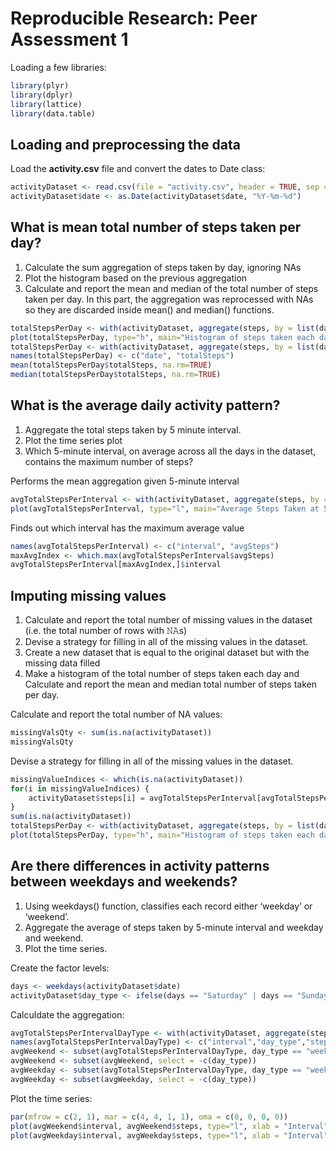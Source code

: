 # Reproducible Research: Peer Assessment 1
Loading a few libraries:
```r
library(plyr)
library(dplyr)
library(lattice)
library(data.table)
```

## Loading and preprocessing the data
Load the **activity.csv** file and convert the dates to Date class:
```r
activityDataset <- read.csv(file = "activity.csv", header = TRUE, sep = ",")
activityDataset$date <- as.Date(activityDataset$date, "%Y-%m-%d")
```

## What is mean total number of steps taken per day?
1. Calculate the sum aggregation of steps taken by day, ignoring NAs
2. Plot the histogram based on the previous aggregation
3. Calculate and report the mean and median of the total number of steps taken per day. In this part, the aggregation was reprocessed with NAs so they are discarded inside mean() and median() functions.
```r
totalStepsPerDay <- with(activityDataset, aggregate(steps, by = list(date), sum, na.rm=TRUE))
plot(totalStepsPerDay, type="h", main="Histogram of steps taken each day", xlab="Dates", ylab="Number of steps", lwd=4, col="green")
totalStepsPerDay <- with(activityDataset, aggregate(steps, by = list(date), sum))
names(totalStepsPerDay) <- c("date", "totalSteps")
mean(totalStepsPerDay$totalSteps, na.rm=TRUE)
median(totalStepsPerDay$totalSteps, na.rm=TRUE)
```


## What is the average daily activity pattern?
1. Aggregate the total steps taken by 5 minute interval.
2. Plot the time series plot
3. Which 5-minute interval, on average across all the days in the dataset, contains the maximum number of steps?

Performs the mean aggregation given 5-minute interval
```r
avgTotalStepsPerInterval <- with(activityDataset, aggregate(steps, by = list(interval), mean, na.rm=TRUE))
plot(avgTotalStepsPerInterval, type="l", main="Average Steps Taken at 5 minute Intervals", xlab="Time Intervals (5-minute)", ylab="Mean number of steps taken (all Days)", col="blue")
```

Finds out which interval has the maximum average value
```r
names(avgTotalStepsPerInterval) <- c("interval", "avgSteps")
maxAvgIndex <- which.max(avgTotalStepsPerInterval$avgSteps)
avgTotalStepsPerInterval[maxAvgIndex,]$interval
```

## Imputing missing values
1. Calculate and report the total number of missing values in the dataset (i.e. the total number of rows with 𝙽𝙰s)
2. Devise a strategy for filling in all of the missing values in the dataset.
3. Create a new dataset that is equal to the original dataset but with the missing data filled
4. Make a histogram of the total number of steps taken each day and Calculate and report the mean and median total number of steps taken per day.

Calculate and report the total number of NA values:
```r
missingValsQty <- sum(is.na(activityDataset))
missingValsQty
```

Devise a strategy for filling in all of the missing values in the dataset.
```r
missingValueIndices <- which(is.na(activityDataset))
for(i in missingValueIndices) {
    activityDataset$steps[i] = avgTotalStepsPerInterval[avgTotalStepsPerInterval$interval == activityDataset[i, 3], 2]
}
sum(is.na(activityDataset))
totalStepsPerDay <- with(activityDataset, aggregate(steps, by = list(date), sum, na.rm=TRUE))
plot(totalStepsPerDay, type="h", main="Histogram of steps taken each day", xlab="Dates", ylab="Number of steps", lwd=4, col="red")
```

## Are there differences in activity patterns between weekdays and weekends?
1. Using weekdays() function, classifies each record either 'weekday' or 'weekend'.
2. Aggregate the average of steps taken by 5-minute interval and weekday and weekend.
3. Plot the time series.

Create the factor levels:
```r
days <- weekdays(activityDataset$date)
activityDataset$day_type <- ifelse(days == "Saturday" | days == "Sunday", "weekend", "weekday")
```
Calculdate the aggregation:
```r
avgTotalStepsPerIntervalDayType <- with(activityDataset, aggregate(steps, by = list(interval, day_type), mean))
names(avgTotalStepsPerIntervalDayType) <- c("interval","day_type","steps")
avgWeekend <- subset(avgTotalStepsPerIntervalDayType, day_type == "weekend")
avgWeekend <- subset(avgWeekend, select = -c(day_type))
avgWeekday <- subset(avgTotalStepsPerIntervalDayType, day_type == "weekday")
avgWeekday <- subset(avgWeekday, select = -c(day_type))
```

Plot the time series:
```r
par(mfrow = c(2, 1), mar = c(4, 4, 1, 1), oma = c(0, 0, 0, 0))
plot(avgWeekend$interval, avgWeekend$steps, type="l", xlab = "Interval", ylab = "Steps", main="Weekend", col= "blue")
plot(avgWeekday$interval, avgWeekday$steps, type="l", xlab = "Interval", ylab = "Steps", main="Weekday", col="red")
```